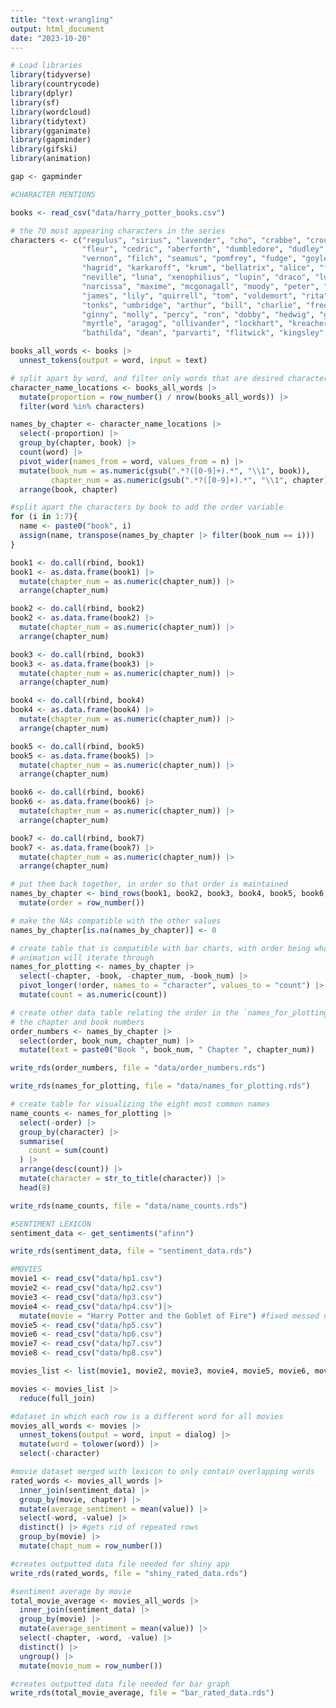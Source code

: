 ```yaml
---
title: "text-wrangling"
output: html_document
date: "2023-10-20"
---
```


```r

# Load libraries
library(tidyverse)
library(countrycode)
library(dplyr)
library(sf)
library(wordcloud)
library(tidytext)
library(gganimate)
library(gapminder)
library(gifski)
library(animation)

gap <- gapminder

#CHARACTER MENTIONS

books <- read_csv("data/harry_potter_books.csv")

# the 70 most appearing characters in the series
characters <- c("regulus", "sirius", "lavender", "cho", "crabbe", "crouch", 
                "fleur", "cedric", "aberforth", "dumbledore", "dudley", "petunia",
                "vernon", "filch", "seamus", "pomfrey", "fudge", "goyle", "hermione", 
                "hagrid", "karkaroff", "krum", "bellatrix", "alice", "frank", 
                "neville", "luna", "xenophilius", "lupin", "draco", "lucius", 
                "narcissa", "maxime", "mcgonagall", "moody", "peter", "harry", 
                "james", "lily", "quirrell", "tom", "voldemort", "rita", "snape", 
                "tonks", "umbridge", "arthur", "bill", "charlie", "fred", "george", 
                "ginny", "molly", "percy", "ron", "dobby", "hedwig", "grawp",
                "myrtle", "aragog", "ollivander", "lockhart", "kreacher", "stan",
                "bathilda", "dean", "parvarti", "flitwick", "kingsley", "sprout")

books_all_words <- books |>
  unnest_tokens(output = word, input = text)

# split apart by word, and filter only words that are desired characters
character_name_locations <- books_all_words |>
  mutate(proportion = row_number() / nrow(books_all_words)) |>
  filter(word %in% characters)

names_by_chapter <- character_name_locations |>
  select(-proportion) |>
  group_by(chapter, book) |>
  count(word) |>
  pivot_wider(names_from = word, values_from = n) |>
  mutate(book_num = as.numeric(gsub(".*?([0-9]+).*", "\\1", book)), 
         chapter_num = as.numeric(gsub(".*?([0-9]+).*", "\\1", chapter))) |>
  arrange(book, chapter)

#split apart the characters by book to add the order variable
for (i in 1:7){
  name <- paste0("book", i)
  assign(name, transpose(names_by_chapter |> filter(book_num == i)))
}

book1 <- do.call(rbind, book1)
book1 <- as.data.frame(book1) |>
  mutate(chapter_num = as.numeric(chapter_num)) |>
  arrange(chapter_num)

book2 <- do.call(rbind, book2)
book2 <- as.data.frame(book2) |>
  mutate(chapter_num = as.numeric(chapter_num)) |>
  arrange(chapter_num)

book3 <- do.call(rbind, book3)
book3 <- as.data.frame(book3) |>
  mutate(chapter_num = as.numeric(chapter_num)) |>
  arrange(chapter_num)

book4 <- do.call(rbind, book4)
book4 <- as.data.frame(book4) |>
  mutate(chapter_num = as.numeric(chapter_num)) |>
  arrange(chapter_num)

book5 <- do.call(rbind, book5)
book5 <- as.data.frame(book5) |>
  mutate(chapter_num = as.numeric(chapter_num)) |>
  arrange(chapter_num)

book6 <- do.call(rbind, book6)
book6 <- as.data.frame(book6) |>
  mutate(chapter_num = as.numeric(chapter_num)) |>
  arrange(chapter_num)

book7 <- do.call(rbind, book7)
book7 <- as.data.frame(book7) |>
  mutate(chapter_num = as.numeric(chapter_num)) |>
  arrange(chapter_num)

# put them back together, in order so that order is maintained
names_by_chapter <- bind_rows(book1, book2, book3, book4, book5, book6, book7) |>
  mutate(order = row_number())

# make the NAs compatible with the other values
names_by_chapter[is.na(names_by_chapter)] <- 0

# create table that is compatible with bar charts, with order being what the 
# animation will iterate through
names_for_plotting <- names_by_chapter |>
  select(-chapter, -book, -chapter_num, -book_num) |>
  pivot_longer(!order, names_to = "character", values_to = "count") |>
  mutate(count = as.numeric(count))

# create other data table relating the order in the `names_for_plotting` table to 
# the chapter and book numbers
order_numbers <- names_by_chapter |>
  select(order, book_num, chapter_num) |>
  mutate(text = paste0("Book ", book_num, " Chapter ", chapter_num))

write_rds(order_numbers, file = "data/order_numbers.rds")

write_rds(names_for_plotting, file = "data/names_for_plotting.rds")

# create table for visualizing the eight most common names
name_counts <- names_for_plotting |>
  select(-order) |>
  group_by(character) |>
  summarise(
    count = sum(count)
  ) |>
  arrange(desc(count)) |>
  mutate(character = str_to_title(character)) |>
  head(8)

write_rds(name_counts, file = "data/name_counts.rds")

```


```r
#SENTIMENT LEXICON
sentiment_data <- get_sentiments("afinn")

write_rds(sentiment_data, file = "sentiment_data.rds")

#MOVIES
movie1 <- read_csv("data/hp1.csv")
movie2 <- read_csv("data/hp2.csv")
movie3 <- read_csv("data/hp3.csv")
movie4 <- read_csv("data/hp4.csv")|>
  mutate(movie = "Harry Potter and the Goblet of Fire") #fixed messed up name
movie5 <- read_csv("data/hp5.csv")
movie6 <- read_csv("data/hp6.csv")
movie7 <- read_csv("data/hp7.csv")
movie8 <- read_csv("data/hp8.csv")

movies_list <- list(movie1, movie2, movie3, movie4, movie5, movie6, movie7, movie8)

movies <- movies_list |>
  reduce(full_join)

#dataset in which each row is a different word for all movies 
movies_all_words <- movies |>
  unnest_tokens(output = word, input = dialog) |>
  mutate(word = tolower(word)) |>
  select(-character)

#movie dataset merged with lexicon to only contain overlapping words
rated_words <- movies_all_words |> 
  inner_join(sentiment_data) |>
  group_by(movie, chapter) |>
  mutate(average_sentiment = mean(value)) |>
  select(-word, -value) |>
  distinct() |> #gets rid of repeated rows
  group_by(movie) |>
  mutate(chapt_num = row_number())

#creates outputted data file needed for shiny app
write_rds(rated_words, file = "shiny_rated_data.rds")

#sentiment average by movie
total_movie_average <- movies_all_words |> 
  inner_join(sentiment_data) |>
  group_by(movie) |>
  mutate(average_sentiment = mean(value)) |>
  select(-chapter, -word, -value) |>
  distinct() |>
  ungroup() |>
  mutate(movie_num = row_number())

#creates outputted data file needed for bar graph
write_rds(total_movie_average, file = "bar_rated_data.rds")
```


